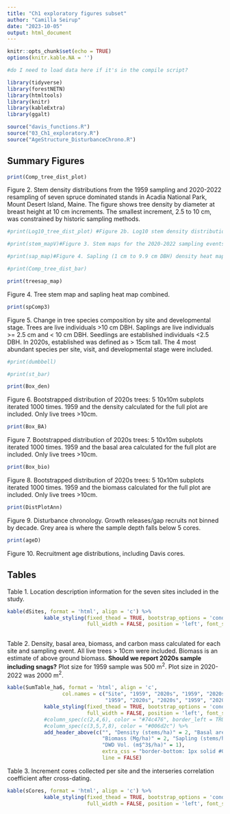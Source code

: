 ```yaml
---
title: "Ch1 exploratory figures subset"
author: "Camilla Seirup"
date: "2023-10-05"
output: html_document
---
```

```r
knitr::opts_chunk$set(echo = TRUE)
options(knitr.kable.NA = '')
```

```r
#do I need to load data here if it's in the compile script?
```

```r
library(tidyverse)
library(forestNETN)
library(htmltools)
library(knitr)
library(kableExtra)
library(ggalt)
```

```r
source("davis_functions.R")
source("03_Ch1_exploratory.R")
source("AgeStructure_DisturbanceChrono.R")
```

## Summary Figures

```r
print(Comp_tree_dist_plot)
```

Figure 2. Stem density distributions from the 1959 sampling and 2020-2022 resampling of seven spruce dominated stands in Acadia National Park, Mount Desert Island, Maine. The figure shows tree density by diameter at breast height at 10 cm increments. The smallest increment, 2.5 to 10 cm, was constrained by historic sampling methods.

```r
#print(Log10_tree_dist_plot) #Figure 2b. Log10 stem density distributions from the 1959 sampling and 2020-2022 resampling to better determine the shape of the curve. Likely not needed?

```


```r
#print(stem_mapV)#Figure 3. Stem maps for the 2020-2022 sampling events.
```



```r
#print(sap_map)#Figure 4. Sapling (1 cm to 9.9 cm DBH) density heat maps per site for 2020-2022 visits. WP is not included. 
```


```r
#print(Comp_tree_dist_bar) 
```

```r
print(treesap_map)
```

Figure 4. Tree stem map and sapling heat map combined. 


```r
print(spComp3)
```

Figure 5. Change in tree species composition by site and developmental stage. Trees are live individuals >10 cm DBH. Saplings are live individuals >= 2.5 cm and < 10 cm DBH. Seedlings are established individuals <2.5 DBH.  In 2020s, established was defined as > 15cm tall. The 4 most abundant species per site, visit, and  developmental stage were included.


```r
#print(dumbbell)
```


```r
#print(st_bar)
```


```r
print(Box_den)
```
Figure 6. Bootstrapped distribution of 2020s trees: 5 10x10m subplots iterated 1000 times. 1959 and the density calculated for the full plot are included. Only live trees >10cm.

```r
print(Box_BA)
```
Figure 7. Bootstrapped distribution of 2020s trees: 5 10x10m subplots iterated 1000 times. 1959 and the basal area calculated for the full plot are included. Only live trees >10cm.

```r
print(Box_bio)
```
Figure 8. Bootstrapped distribution of 2020s trees: 5 10x10m subplots iterated 1000 times. 1959 and the biomass calculated for the full plot are included. Only live trees >10cm.

```r
print(DistPlotAnn)
```
Figure 9. Disturbance chronology. Growth releases/gap recruits not binned by decade. Grey area is where the sample depth falls below 5 cores.

```r
print(ageD)
```
Figure 10. Recruitment age distributions, including Davis cores.


## Tables
Table 1. Location description information for the seven sites included in the study.

```r
kable(dSites, format = 'html', align = 'c') %>% 
            kable_styling(fixed_thead = TRUE, bootstrap_options = 'condensed', 
                          full_width = FALSE, position = 'left', font_size = 12.5)
             
```


Table 2. Density, basal area, biomass, and carbon mass calculated for each site and sampling event. All live trees > 10cm were included. Biomass is an estimate of above ground biomass. **Should we report 2020s sample including snags?**  Plot size for 1959 sample was 500 m$^2$. Plot size in 2020-2022 was 2000 m$^2$.

```r
kable(SumTable_ha6, format = 'html', align = 'c',
                  col.names = c("Site", "1959", "2020s", "1959", "2020s", 
                                "1959", "2020s", "2020s", "1959", "2020s", "2020s")) %>% 
            kable_styling(fixed_thead = TRUE, bootstrap_options = 'condensed', 
                          full_width = FALSE, position = 'left', font_size = 12.5) %>%
            #column_spec(c(2,4,6), color = "#74c476", border_left = TRUE) %>% 
            #column_spec(c(3,5,7,8), color = "#006d2c") %>% 
            add_header_above(c("", "Density (stems/ha)" = 2, "Basal area (m$^2$/ha)" = 2, 
                               "Biomass (Mg/ha)" = 2, "Sapling (stems/ha)" = 2, "SDW Basal area (m$^2$/ha)" = 1,
                               "DWD Vol. (m$^3$/ha)" = 1),
                               extra_css = "border-bottom: 1px solid #000000; border-right: 3px solid #ffffff;",
                               line = FALSE) 
```

Table 3. Increment cores collected per site and the interseries correlation coefficient after cross-dating.

```r
kable(sCores, format = 'html', align = 'c') %>% 
            kable_styling(fixed_thead = TRUE, bootstrap_options = 'condensed', 
                          full_width = FALSE, position = 'left', font_size = 12.5)
             
```